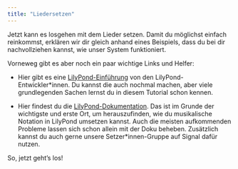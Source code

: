```yaml
---
title: "Liedersetzen"
---
```


Jetzt kann es losgehen mit dem Lieder setzen. Damit du möglichst einfach reinkommst, erklären wir dir gleich anhand eines Beispiels, dass du bei dir nachvollziehen kannst, wie unser System funktioniert.

Vorneweg gibt es aber noch ein paar wichtige Links und Helfer:

-   Hier gibt es eine [LilyPond-Einführung](https://lilypond.org/doc/v2.24/Documentation/learning/index.de.html) von den LilyPond-Entwickler\*innen. Du kannst die auch nochmal machen, aber viele grundlegenden Sachen lernst du in diesem Tutorial schon kennen.

-   Hier findest du die [LilyPond-Dokumentation](https://lilypond.org/doc/v2.24/Documentation/notation/index.de.html). Das ist im Grunde der wichtigste und erste Ort, um herauszufinden, wie du musikalische Notation in LilyPond umsetzen kannst. Auch die meisten aufkommenden Probleme lassen sich schon allein mit der Doku beheben. Zusätzlich kannst du auch gerne unsere Setzer\*innen-Gruppe auf Signal dafür nutzen.

So, jetzt geht’s los!
